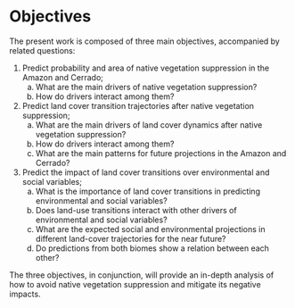 # Objectives

The present work is composed of three main objectives, accompanied by related questions:

1.  Predict probability and area of native vegetation suppression in the Amazon and Cerrado;
    a.  What are the main drivers of native vegetation suppression?
    b.  How do drivers interact among them?
2.  Predict land cover transition trajectories after native vegetation suppression;
    a.  What are the main drivers of land cover dynamics after native vegetation suppression?
    b.  How do drivers interact among them?
    c.  What are the main patterns for future projections in the Amazon and Cerrado?
3.  Predict the impact of land cover transitions over environmental and social variables;
    a.  What is the importance of land cover transitions in predicting environmental and social variables?
    b.  Does land-use transitions interact with other drivers of environmental and social variables?
    c.  What are the expected social and environmental projections in different land-cover trajectories for the near future?
    d.  Do predictions from both biomes show a relation between each other? 

The three objectives, in conjunction, will provide an in-depth analysis of how to avoid native vegetation suppression and mitigate its negative impacts.



